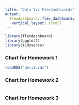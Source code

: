 ```yaml
---
title: "Data Viz Flexdashboards"
output: 
  flexdashboard::flex_dashboard:
   vertical_layout: scroll
---
```


```r
library(flexdashboard)
library(ggplot2)
library(tidyverse)
```

### Chart for Homework 1

```r
readRDS("deli1.rds")
```

### Chart for Homework 2

```r

```

### Chart for Homework 3

```r

```
